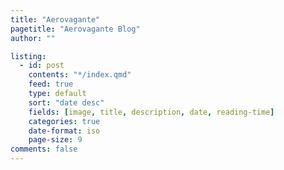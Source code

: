 ```yaml
---
title: "Aerovagante"
pagetitle: "Aerovagante Blog"
author: ""

listing: 
  - id: post
    contents: "*/index.qmd"
    feed: true
    type: default
    sort: "date desc"
    fields: [image, title, description, date, reading-time]
    categories: true
    date-format: iso
    page-size: 9
comments: false
---
```

